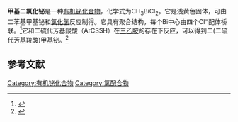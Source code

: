 {{Chembox
| ImageFile = CH3BiCl2.svg
| ImageSize = 
| ImageAlt = 
| IUPACName = 
| OtherNames = 二氯化甲基铋
|Section1={{Chembox Identifiers
| CASNo = 105309-90-8
| CASNo_Ref = {{cascite|correct|CAS}}
| PubChem = 
| SMILES = }}
|Section2={{Chembox Properties
| Bi=1|Cl=2|C=1|H=3 
| MolarMass =
| Appearance = 浅黄色固体
| Density = 4.009 g/cm<sup>3</sup>
| MeltingPtC = 242
| BoilingPt = 
| Solubility = }}
|Section3={{Chembox Hazards
| MainHazards = 
| FlashPt = 
| AutoignitionPt = }}
}}

'''甲基二氯化铋'''是一种[[有机铋化学|有机铋化合物]]，化学式为CH<sub>3</sub>BiCl<sub>2</sub>。它是浅黄色固体，可由二苯基甲基铋和[[氯化氢|氯化氢]]反应制得。它具有聚合结构，每个Bi中心由四个Cl<sup>−</sup>配体桥联。<ref>{{cite journal |doi=10.1021/om000749i|title=Syntheses and Chemistry of Methylantimony and Methylbismuth Dihalides: An Extended Two-Dimensional Framework in the Crystal Structure of CH<sub>3</sub>BiCl<sub>2</sub> and Molecular Units in the Structures of [CH<sub>3</sub>ECl<sub>2</sub>(2,2'-bipyridine)] (E = Sb, Bi)|year=2001|last1=Althaus|first1=Henrik|last2=Breunig|first2=Hans Joachim|last3=Lork|first3=Enno|journal=Organometallics|volume=20|issue=3|pages=586–589}}</ref>它和二硫代芳基羧酸（ArCSSH）在[[三乙胺|三乙胺]]的存在下反应，可以得到二(二硫代芳基羧酸)甲基铋。<ref>{{cite journal|journal=Inorganica Chimica Acta|volume=363|issue=2|language=en|date=2010-01|pages=375–380|doi=10.1016/j.ica.2009.11.002|url=https://linkinghub.elsevier.com/retrieve/pii/S0020169309006276|title=Monoorganobismuth(III) dithiocarboxylates: Synthesis, structures and their utility as molecular precursors for the preparation of Bi2S3 films and nanocrystals|accessdate=2020-12-15|author=Kamal R. Chaudhari, Neelam Yadav, Amey Wadawale, Vimal K. Jain, Rakesh Bohra|archive-date=2020-08-19|archive-url=https://web.archive.org/web/20200819145401/https://linkinghub.elsevier.com/retrieve/pii/S0020169309006276|dead-url=no}}</ref>

==参考文献==
<references />

[[Category:有机铋化合物|Category:有机铋化合物]]
[[Category:氯配合物|Category:氯配合物]]